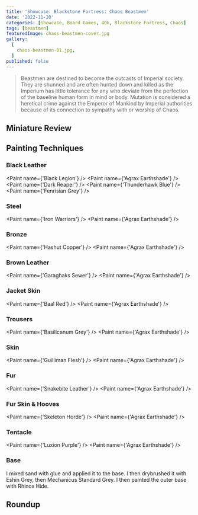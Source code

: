 ```yaml
---
title: 'Showcase: Blackstone Fortress: Chaos Beastmen'
date: '2022-11-20'
categories: [Showcase, Board Games, 40k, Blackstone Fortress, Chaos]
tags: [beastmen]
featuredImage: chaos-beastmen-cover.jpg
gallery:
  [
    chaos-beastmen-01.jpg,
  ]
published: false
---
```


> Beastmen are destined to become the outcasts of Imperial society. They are shunned and are often hunted down and
> killed as the Imperium has little tolerance for any who deviate from the perfection of the baseline human form in
> mind or body. Mutation is considered a heretical crime against the Emperor of Mankind by Imperial authorities because
> of its connection to sympathy with or worship of Chaos.

## Miniature Review



## Painting Techniques

### Black Leather
<Paint name={'Black Legion'} />
<Paint name={'Agrax Earthshade'} />
<Paint name={'Dark Reaper'} />
<Paint name={'Thunderhawk Blue'} />
<Paint name={'Fenrisian Grey'} />

### Steel
<Paint name={'Iron Warriors'} />
<Paint name={'Agrax Earthshade'} />

### Bronze
<Paint name={'Hashut Copper'} />
<Paint name={'Agrax Earthshade'} />

### Brown Leather
<Paint name={'Garaghaks Sewer'} />
<Paint name={'Agrax Earthshade'} />

### Jacket Skin
<Paint name={'Baal Red'} />
<Paint name={'Agrax Earthshade'} />

### Trousers
<Paint name={'Basilicanum Grey'} />
<Paint name={'Agrax Earthshade'} />

### Skin
<Paint name={'Guilliman Flesh'} />
<Paint name={'Agrax Earthshade'} />

### Fur
<Paint name={'Snakebite Leather'} />
<Paint name={'Agrax Earthshade'} />

### Fur Skin & Hooves
<Paint name={'Skeleton Horde'} />
<Paint name={'Agrax Earthshade'} />

### Tentacle
<Paint name={'Luxion Purple'} />
<Paint name={'Agrax Earthshade'} />

### Base

I mixed sand with glue and applied it to the base. I then drybrushed it with Eshin Grey, then Mechanicus Standard Grey.
I then painted the outer base with Rhinox Hide.

## Roundup